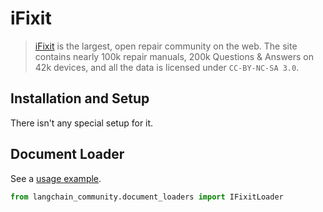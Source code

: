 # iFixit

>[iFixit](https://www.ifixit.com) is the largest, open repair community on the web. The site contains nearly 100k
> repair manuals, 200k Questions & Answers on 42k devices, and all the data is licensed under `CC-BY-NC-SA 3.0`.

## Installation and Setup

There isn't any special setup for it.

## Document Loader

See a [usage example](/docs/integrations/document_loaders/ifixit).

```python
from langchain_community.document_loaders import IFixitLoader
```
